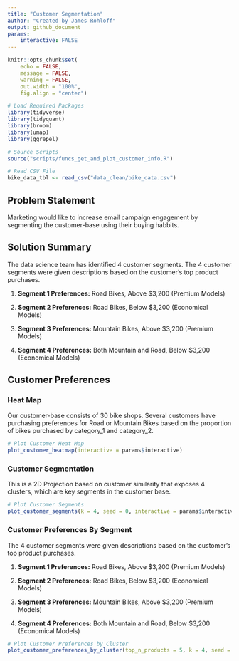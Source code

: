 ```yaml
---
title: "Customer Segmentation"
author: "Created by James Rohloff"
output: github_document
params:
    interactive: FALSE
---
```


```r
knitr::opts_chunk$set(
    echo = FALSE,
    message = FALSE,
    warning = FALSE,
    out.width = "100%",
    fig.align = "center")
```

```r
# Load Required Packages
library(tidyverse)
library(tidyquant)
library(broom)
library(umap)
library(ggrepel)
```

```r
# Source Scripts
source("scripts/funcs_get_and_plot_customer_info.R")
```

```r
# Read CSV File
bike_data_tbl <- read_csv("data_clean/bike_data.csv")
```

## Problem Statement

Marketing would like to increase email campaign engagement by segmenting the customer-base using their buying habbits. 

## Solution Summary

The data science team has identified 4 customer segments. The 4 customer segments were given descriptions based on the customer's top product purchases. 

1. __Segment 1 Preferences:__ Road Bikes, Above $3,200 (Premium Models)

2. __Segment 2 Preferences:__ Road Bikes, Below $3,200 (Economical Models)

3. __Segment 3 Preferences:__ Mountain Bikes, Above $3,200 (Premium Models)

4. __Segment 4 Preferences:__ Both Mountain and Road, Below $3,200 (Economical Models)

## Customer Preferences

### Heat Map

Our customer-base consists of 30 bike shops. Several customers have purchasing preferences for Road or Mountain Bikes based on the proportion of bikes purchased by category_1 and category_2.

```r
# Plot Customer Heat Map
plot_customer_heatmap(interactive = params$interactive)
```

### Customer Segmentation

This is a 2D Projection based on customer similarity that exposes 4 clusters, which are key segments in the customer base. 

```r
# Plot Customer Segments
plot_customer_segments(k = 4, seed = 0, interactive = params$interactive)
```

### Customer Preferences By Segment

The 4 customer segments were given descriptions based on the customer's top product purchases. 

1. __Segment 1 Preferences:__ Road Bikes, Above $3,200 (Premium Models)

2. __Segment 2 Preferences:__ Road Bikes, Below $3,200 (Economical Models)

3. __Segment 3 Preferences:__ Mountain Bikes, Above $3,200 (Premium Models)

4. __Segment 4 Preferences:__ Both Mountain and Road, Below $3,200 (Economical Models)

```r
# Plot Customer Preferences by Cluster
plot_customer_preferences_by_cluster(top_n_products = 5, k = 4, seed = 0, interactive = params$interactive)
```

